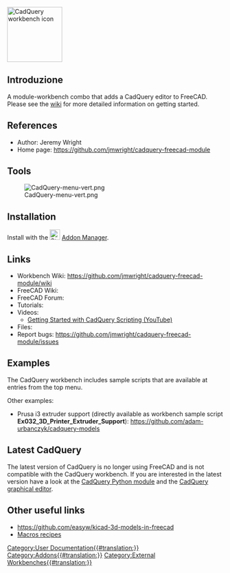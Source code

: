 <languages/>
[[Image:Cadquery module workbench icon.svg|thumb|128px|CadQuery workbench icon]]

{{VeryImportantMessage|(January 2021) 
The active development of CadQuery has moved away from FreeCAD [https://github.com/CadQuery/cadquery#why-this-fork], offering now a stand-alone GUI with the CQ-editor [https://github.com/CadQuery/CQ-editor].
The CadQuery workbench is '''no longer actively maintained''', but may receive sporadic fixes by its author.
}}

<span id="Introduction"></span>
==Introduzione==

{{TOCright}}

A module-workbench combo that adds a CadQuery editor to FreeCAD. Please see the [https://github.com/jmwright/cadquery-freecad-module/wiki wiki] for more detailed information on getting started.

==References==

* Author: Jeremy Wright
* Home page: https://github.com/jmwright/cadquery-freecad-module

==Tools==

[[Image:CadQuery-menu-vert.png]]

==Installation==

Install with the [[Image:Std_AddonMgr.svg|24px|link=Std_AddonMgr]] [[Std_AddonMgr|Addon Manager]].

==Links==

* Workbench Wiki: https://github.com/jmwright/cadquery-freecad-module/wiki
* FreeCAD Wiki:
* FreeCAD Forum: 
* Tutorials: 
* Videos:
** [https://www.youtube.com/watch?v=lxhBNOE7GVs Getting Started with CadQuery Scripting (YouTube)] 
* Files: 
* Report bugs: https://github.com/jmwright/cadquery-freecad-module/issues

==Examples==
The CadQuery workbench includes sample scripts that are available at {{MenuCommand|CadQuery → Examples → ...}} entries from the top menu.

Other examples:
* Prusa i3 extruder support (directly available as workbench sample script '''Ex032_3D_Printer_Extruder_Support'''): https://github.com/adam-urbanczyk/cadquery-models

==Latest CadQuery==

The latest version of CadQuery is no longer using FreeCAD and is not compatible with the CadQuery workbench. If you are interested in the latest version have a look at the [https://github.com/CadQuery/cadquery CadQuery Python module] and the [https://github.com/CadQuery/CQ-editor CadQuery graphical editor].

==Other useful links==

* https://github.com/easyw/kicad-3d-models-in-freecad
* [[Macros_recipes|Macros recipes]]


[[Category:User Documentation{{#translation:}}]]
[[Category:Addons{{#translation:}}]]
[[Category:External Workbenches{{#translation:}}]]
{{clear}}